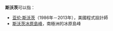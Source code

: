 '''斯沃茨'''可以指：

*[[亚伦·斯沃茨|亚伦·斯沃茨]]（1986年－2013年），美國程式設計師
*[[斯沃茨冰原島峰|斯沃茨冰原島峰]]，南極洲的冰原島峰

{{Disambig|Cat=三字消歧义}}